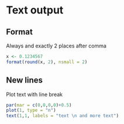 # Text output

## Format

Always and exactly 2 places after comma

```{r}
x <- 0.1234567
format(round(x, 2), nsmall = 2)
```



## New lines

Plot text with line break

```{r, fig.height=2, out.width='50%'}
par(mar = c(0,0,0,0)+0.5)
plot(1, type = "n")
text(1,1, labels = "text \n and more text")
```

